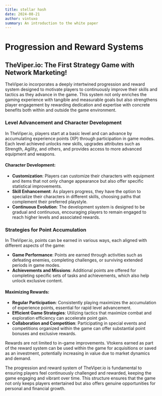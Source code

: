 ```yaml
---
title: stellar hash
date: 2024-08-21
author: vintuxo
summary: An introduction to the white paper
---
```


# Progression and Reward Systems

## TheViper.io: The First Strategy Game with Network Marketing!

TheViper.io incorporates a deeply intertwined progression and reward system designed to motivate players to continuously improve their skills and tactics as they advance in the game. This system not only enriches the gaming experience with tangible and measurable goals but also strengthens player engagement by rewarding dedication and expertise with concrete benefits both within and outside the game environment.

### Level Advancement and Character Development

In TheViper.io, players start at a basic level and can advance by accumulating experience points (XP) through participation in game modes. Each level achieved unlocks new skills, upgrades attributes such as Strength, Agility, and others, and provides access to more advanced equipment and weapons.

#### Character Development:

- **Customization**: Players can customize their characters with equipment and items that not only change appearance but also offer specific statistical improvements.
- **Skill Enhancement**: As players progress, they have the option to specialize their characters in different skills, choosing paths that complement their preferred playstyle.
- **Continuous Evolution**: The development system is designed to be gradual and continuous, encouraging players to remain engaged to reach higher levels and associated rewards.

### Strategies for Point Accumulation

In TheViper.io, points can be earned in various ways, each aligned with different aspects of the game:

- **Game Performance**: Points are earned through activities such as defeating enemies, completing challenges, or surviving extended periods in game modes.
- **Achievements and Missions**: Additional points are offered for completing specific sets of tasks and achievements, which also help unlock exclusive content.

#### Maximizing Rewards:

- **Regular Participation**: Consistently playing maximizes the accumulation of experience points, essential for rapid level advancement.
- **Efficient Game Strategies**: Utilizing tactics that maximize combat and exploration efficiency can accelerate point gain.
- **Collaboration and Competition**: Participating in special events and competitions organized within the game can offer substantial point bonuses and exclusive rewards.

Rewards are not limited to in-game improvements. Vtokens earned as part of the reward system can be used within the game for acquisitions or saved as an investment, potentially increasing in value due to market dynamics and demand.

The progression and reward system of TheViper.io is fundamental to ensuring players feel continuously challenged and rewarded, keeping the game engaging and vibrant over time. This structure ensures that the game not only keeps players entertained but also offers genuine opportunities for personal and financial growth.
